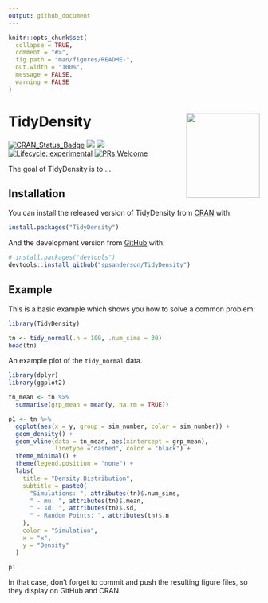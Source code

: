 ```yaml
---
output: github_document
---
```


<!-- README.md is generated from README.Rmd. Please edit that file -->

```r
knitr::opts_chunk$set(
  collapse = TRUE,
  comment = "#>",
  fig.path = "man/figures/README-",
  out.width = "100%",
  message = FALSE,
  warning = FALSE
)
```

# TidyDensity <img src="man/figures/tidy_density_logo.png" width="147" height="170" align="right" />

<!-- badges: start -->
[![CRAN_Status_Badge](http://www.r-pkg.org/badges/version/TidyDensity)](https://cran.r-project.org/package=TidyDensity)
![](https://cranlogs.r-pkg.org/badges/TidyDensity)
![](https://cranlogs.r-pkg.org/badges/grand-total/TidyDensity)
[![Lifecycle: experimental](https://img.shields.io/badge/lifecycle-experimental-orange.svg)](https://lifecycle.r-lib.org/articles/stages.html##experimental)
[![PRs Welcome](https://img.shields.io/badge/PRs-welcome-brightgreen.svg?style=flat-square)](https://makeapullrequest.com)
<!-- badges: end -->

The goal of TidyDensity is to ...

## Installation

You can install the released version of TidyDensity from [CRAN](https://CRAN.R-project.org) with:

``` r
install.packages("TidyDensity")
```

And the development version from [GitHub](https://github.com/) with:

``` r
# install.packages("devtools")
devtools::install_github("spsanderson/TidyDensity")
```

## Example

This is a basic example which shows you how to solve a common problem:

```r
library(TidyDensity)

tn <- tidy_normal(.n = 100, .num_sims = 30)
head(tn)
```

An example plot of the `tidy_normal` data.

```r
library(dplyr)
library(ggplot2)

tn_mean <- tn %>%
  summarise(grp_mean = mean(y, na.rm = TRUE))

p1 <- tn %>%
  ggplot(aes(x = y, group = sim_number, color = sim_number)) +
  geom_density() + 
  geom_vline(data = tn_mean, aes(xintercept = grp_mean),
             linetype ="dashed", color = "black") +
  theme_minimal() + 
  theme(legend.position = "none") + 
  labs(
    title = "Density Distribution", 
    subtitle = paste0(
      "Simulations: ", attributes(tn)$.num_sims, 
      " - mu: ", attributes(tn)$.mean, 
      " - sd: ", attributes(tn)$.sd, 
      " - Random Points: ", attributes(tn)$.n
    ),
    color = "Simulation",
    x = "x",
    y = "Density"
  )

p1
```

In that case, don't forget to commit and push the resulting figure files, so they display on GitHub and CRAN.
